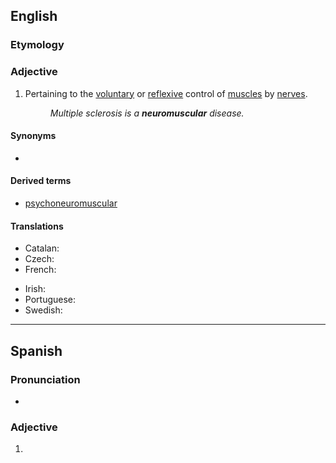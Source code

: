 ==English==

===Etymology===
{{prefix|en|neuro|muscular}}

===Adjective===
{{en-adj|-}}

# {{lb|en|anatomy}} Pertaining to the [[voluntary]] or [[reflex]]ive control of [[muscle]]s by [[nerve]]s.
#: ''Multiple sclerosis is a '''neuromuscular''' disease.''

====Synonyms====
* {{l|en|myoneural}}

====Derived terms====
* [[psychoneuromuscular]]

====Translations====
{{trans-top|pertaining to the voluntary control of muscles by nerves}}
* Catalan: {{t|ca|neuromuscular}}
* Czech: {{t|cs|nervosvalový}}
* French: {{t+|fr|neuromusculaire}}
{{trans-mid}}
* Irish: {{t|ga|néarmhatánach}}
* Portuguese: {{t|pt|neuromuscular}}
* Swedish: {{t+|sv|neuromuskulär}}
{{trans-bottom}}

----

==Spanish==

===Pronunciation===
* {{es-IPA}}

===Adjective===
{{es-adj|pl=neuromusculares}}

# {{l|en|neuromuscular}}